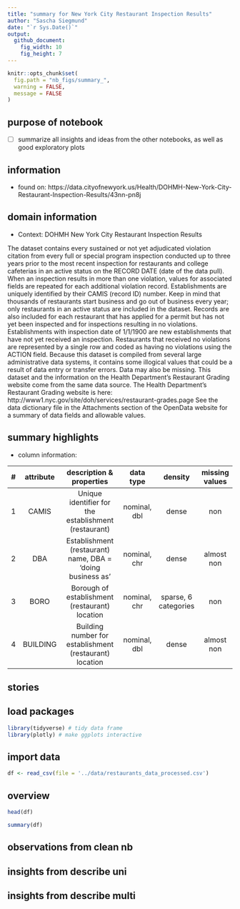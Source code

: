 ```yaml
---
title: "summary for New York City Restaurant Inspection Results"
author: "Sascha Siegmund"
date: "`r Sys.Date()`"
output: 
  github_document:
    fig_width: 10
    fig_height: 7
---
```


```r
knitr::opts_chunk$set(
  fig.path = "nb_figs/summary_",
  warning = FALSE,
  message = FALSE
)
```



## purpose of notebook

  - [ ] summarize all insights and ideas from the other notebooks, as well as good exploratory plots
   
   
## information

 - found on: https://data.cityofnewyork.us/Health/DOHMH-New-York-City-Restaurant-Inspection-Results/43nn-pn8j
   
    
## domain information 

- Context: DOHMH New York City Restaurant Inspection Results
    
The dataset contains every sustained or not yet adjudicated violation citation from every full or special program inspection conducted up to three years prior to the most recent inspection for restaurants and college cafeterias in an active status on the RECORD DATE (date of the data pull). When an inspection results in more than one violation, values for associated fields are repeated for each additional violation record. Establishments are uniquely identified by their CAMIS (record ID) number. Keep in mind that thousands of restaurants start business and go out of business every year; only restaurants in an active status are included in the dataset.
Records are also included for each restaurant that has applied for a permit but has not yet been inspected and for inspections resulting in no violations. Establishments with inspection date of 1/1/1900 are new establishments that have not yet received an inspection. Restaurants that received no violations are represented by a single row and coded as having no violations using the ACTION field.
Because this dataset is compiled from several large administrative data systems, it contains some illogical values that could be a result of data entry or transfer errors. Data may also be missing.
This dataset and the information on the Health Department’s Restaurant Grading website come from the same data source. The Health Department’s Restaurant Grading website is here:
http://www1.nyc.gov/site/doh/services/restaurant-grades.page
See the data dictionary file in the Attachments section of the OpenData website for a summary of data fields and allowable values.

  
## summary highlights
  
  - column information:  
  
  |  # | attribute | description & properties | data type | density | missing values | dependent? | remove? |
  |:--:|:---------:|:-----------------------------------------------------------:|:---:|:---:|:---:|
  | 1 | CAMIS | Unique identifier for the establishment (restaurant) | nominal, dbl | dense | non | no | no |
  | 2 | DBA | Establishment (restaurant) name, DBA = 'doing business as' | nominal, chr  | dense | almost non | same as CAMIS | no |
  | 3 | BORO | Borough of establishment (restaurant) location | nominal, chr | sparse, 6 categories | non | no | no |
  | 4 | BUILDING | Building number for establishment (restaurant) location | nominal, dbl | dense | almost non | no |


## stories


 
 
## load packages

```r
library(tidyverse) # tidy data frame
library(plotly) # make ggplots interactive
```


## import data

```r
df <- read_csv(file = '../data/restaurants_data_processed.csv')
```

## overview

```r
head(df)
```

```r
summary(df)
```


## observations from clean nb




## insights from describe uni

  


## insights from describe multi



